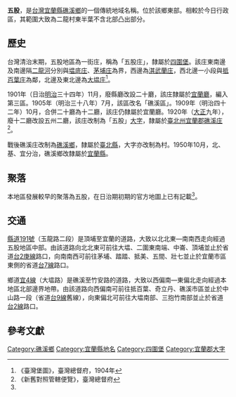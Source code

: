 {{noteTA
|1 = zh-cn:庄; zh-hk:庄; zh-tw:庄;
}}
'''五股'''，是[[台灣|台灣]][[宜蘭縣|宜蘭縣]][[礁溪鄉|礁溪鄉]]的一個傳統地域名稱。位於該鄉東部。相較於今日行政區，其範圍大致為二龍村東半葉不含北部凸出部分。

==歷史==
台灣清治末期，五股地區為一街庄，稱為「五股庄」，隸屬於[[四圍堡|四圍堡]]。該庄東南邊及南邊隔[[得子口溪|二龍河]]分別與[[塭底庄|塭底庄]]、[[茅埔_(宜蘭縣)|茅埔庄]]為界，西邊為[[淇武蘭庄|淇武蘭庄]]，西北邊一小段與[[抵百葉庄|抵百葉庄]]為鄰，北邊及東北邊為[[大塭庄|大塭庄]]<ref name="臺灣堡圖">《臺灣堡圖》，臺灣總督府，1904年</ref>。

1901年（日治[[明治|明治]]三十四年）11月，廢縣廳改設二十廳，該庄隸屬於[[宜蘭廳|宜蘭廳]]，編入第三區。1905年（明治三十八年）7月，該區改名「礁溪區」。1909年（明治四十二年）10月，合併二十廳為十二廳，該庄仍隸屬於宜蘭廳。1920年（[[大正|大正]]九年），廢十二廳改設五州二廳，該庄改制為「五股」[[大字|大字]]，隸屬於[[臺北州|臺北州]][[宜蘭郡|宜蘭郡]][[礁溪庄|礁溪庄]]<ref>《新舊對照管轄便覽》，臺灣總督府</ref>。

戰後礁溪庄改制為[[礁溪鄉|礁溪鄉]]，隸屬於[[臺北縣|臺北縣]]，大字亦改制為村。1950年10月，北、基、宜分治，礁溪鄉改隸屬於[[宜蘭縣|宜蘭縣]]。

==聚落==
本地區發展較早的聚落為五股，在日治期初期的官方地圖上已有記載<ref name="臺灣堡圖"/>。

==交通==
[[縣道191號|縣道191號]]（玉龍路二段）是頂埔至宜蘭的道路，大致以北北東—南南西走向經過五股地區中部。由該道路向北北東可前往大塭、二圍東南端、中崙、頂埔並止於省道[[台2庚線|台2庚線]]路口，向南南西可前往茅埔、踏踏、抵美、五間、壯七並止於宜蘭市區東側的省道[[台7線|台7線]]路口。

鄉道[[宜4線|宜4線]]（大塭路）是礁溪至竹安路的道路，大致以西偏南—東偏北走向經過本地區北部邊界地帶。由該道路向西偏南可前往抵百葉、奇立丹、礁溪市區並止於中山路一段（省道[[台9線|台9線]]舊線），向東偏北可前往大塭南部、三抱竹南部並止於省道[[台2線|台2線]]路口。

==參考文獻==
{{reflist}}

{{宜蘭郡}}

[[Category:礁溪鄉|Category:礁溪鄉]]
[[Category:宜蘭縣地名|Category:宜蘭縣地名]]
[[Category:四圍堡|Category:四圍堡]]
[[Category:宜蘭郡大字|Category:宜蘭郡大字]]
